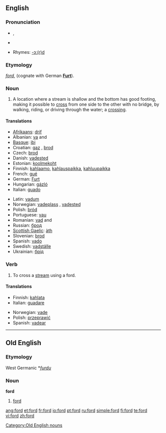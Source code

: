 {{see|Ford|FORD}}
{{wikipedia|dab=ford (disambiguation)|ford}}
==English==

===Pronunciation===
*{{IPA|/fɔːd/}}, {{SAMPA|/fO@d/}}
*{{audio|en-us-ford.ogg|Audio (US)}}

*Rhymes: [[Rhymes:English:-ɔː(r)d|-ɔː(r)d]]

===Etymology===
{{OE.}} ''[[#Old English|ford]]'', (cognate with German '''[[Furt]]''').

===Noun===
{{en-noun}}

# A location where a stream is shallow and the bottom has good footing, making it possible to [[cross]] from one side to the other with no bridge, by walking, riding, or driving through the water; a [[crossing]].

====Translations====
{{trans-top|crossing}}
*[[Afrikaans]]: [[drif]]
*Albanian: [[va]] {{f}} and {{m}}
*[[Basque]]: [[ibi]]
*Croatian: [[gaz]] {{m}}, [[brod]] {{m}}
*Czech: [[brod]] {{m}}
*Danish: [[vadested#Danish|vadested]] {{n}}
*Estonian: [[koolmekoht]]
*Finnish: [[kahlaamo]], [[kahlauspaikka]], [[kahluupaikka]]
*French: [[gué]] {{m}}
*German: [[Furt]] {{f}}
*Hungarian: [[gázló]]
*Italian: [[guado]] {{m}}
{{trans-mid}}
*Latin: [[vadum]] {{n}}
*Norwegian: [[vadeplass]] {{m}}, [[vadested#Norwegian|vadested]] {{n}}
*Polish: [[bród]] {{m}}
*Portuguese: [[vau]]
*Romanian: [[vad]] {{f}} and {{m}}
*Russian: [[брод]]
*[[Scottish Gaelic]]: [[àth]] {{m}}
*Slovenian: [[brod]] {{m}}
*Spanish: [[vado]] {{m}}
*Swedish: [[vadställe]] {{n}}
*Ukrainian: [[брід]]
{{trans-bottom}}

===Verb===
{{en-verb}}

# To cross a [[stream]] using a ford.

====Translations====
{{trans-top|to cross a stream}}
*Finnish: [[kahlata]]
*Italian: [[guadare]]
{{trans-mid}}
*Norwegian: [[vade]]
*Polish: [[przeprawić]]
*Spanish: [[vadear]]
{{trans-bottom}}

----

==Old English==

===Etymology===
West Germanic *''[[furdu]]''

===Noun===
'''ford''' {{m}}

# [[#Noun|ford]]

[[Category:Old English nouns]]

[[ang:ford]]
[[et:ford]]
[[fr:ford]]
[[io:ford]]
[[pt:ford]]
[[ru:ford]]
[[simple:ford]]
[[fi:ford]]
[[te:ford]]
[[vi:ford]]
[[zh:ford]]
